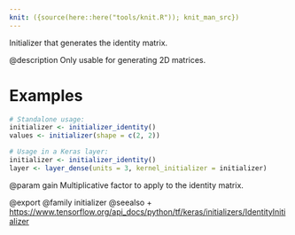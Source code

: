 ```yaml
---
knit: ({source(here::here("tools/knit.R")); knit_man_src})
---
```

Initializer that generates the identity matrix.

@description
Only usable for generating 2D matrices.

# Examples
```r
# Standalone usage:
initializer <- initializer_identity()
values <- initializer(shape = c(2, 2))
```

```r
# Usage in a Keras layer:
initializer <- initializer_identity()
layer <- layer_dense(units = 3, kernel_initializer = initializer)
```

@param gain
Multiplicative factor to apply to the identity matrix.

@export
@family initializer
@seealso
+ <https://www.tensorflow.org/api_docs/python/tf/keras/initializers/IdentityInitializer>
